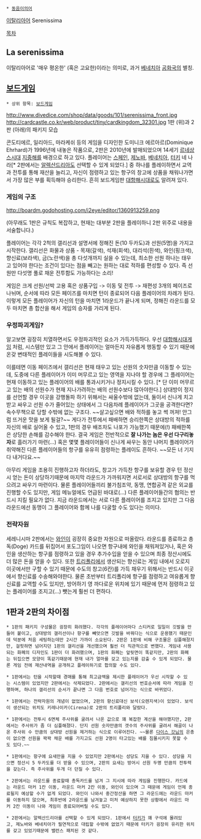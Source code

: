  * [[동음이의어]]

[[이탈리아어]] Serenissima

[[목차]]
== La serenissima ==
이탈리아어로 '매우 평온한' (혹은 고요한)이라는 의미로, 과거 [[베네치아]] [[공화국]]의 별칭.

== [[보드게임]] ==
 * 상위 항목: [[보드게임]]
http://www.divedice.com/shop/data/goods/101/serenissima_front.jpg
http://cardcastle.co.kr/web/product/tiny/cardkingdom_32301.jpg 
1판 (위)과 2판 (아래)의 패키지 모습

콘도티에르, 일리아드, 마라케쉬 등의 게임을 디자인한 도미니크 에르아르(Dominique Ehrhard)가 1996년에 내놓은 작품으로, 2판은 2010년에 발매되었으며 14세기 [[르네상스]]시대 [[지중해]]를 배경으로 하고 있다. 플레이어는 [[스페인]], [[제노바]], [[베네치아]], [[터키]] 네 나라[* 2판에서는 [[알렉산드리아]]도 선택할 수 있게 되었다.] 중 하나를 플레이하면서 교역과 전투를 통해 재산을 늘리고, 자신이 점령하고 있는 항구의 창고에 상품을 채워나가면서 가장 많은 부를 획득해야 승리한다. 흔히 보드게임판 [[대항해시대]]로도 알려져 있다.

=== 게임의 구조 ===
http://boardm.godohosting.com/i2eye/editor/1360913259.png

(아무래도 1판은 규칙도 복잡하고, 현재는 대부분 2판을 플레이하니 2판 위주로 내용을 서술합니다.)

플레이어는 각각 2척의 갤리선과 설명서에 정해진 돈(10 두카도)과 선원(5명)을 가지고 시작한다. 갤리선은 화물과 상품 - 목재(갈색), 석재(회색), 대리석(흰색), 와인(핑크색), 향신료(보라색), 금(노란색)을 총 다섯개까지 실을 수 있는데, 최소한 선원 하나는 태우고 있어야 한다는 조건이 있다는 점을 빼고는 원하는 대로 적하를 편성할 수 있다. 즉 선원만 다섯명 풀로 채운 전투함도 가능하다는 소리!

게임은 크게 선원/선박 고용 혹은 상품구입 -> 이동 및 전투 -> 재편성 3개의 페이즈로 나뉘며, 순서에 따라 모든 페이즈를 마치면 턴이 종료되어 다음 플레이어의 차례가 된다. 이렇게 모든 플레이어가 자신의 턴을 마치면 1라운드가 끝나게 되며, 정해진 라운드를 모두 마치면 총 합산을 해서 게임의 승자를 가리게 된다.

=== 우정파괴게임? ===
알고보면 굉장히 치열하면서도 우정파괴적인 요소가 가득가득하다. 우선 [[대항해시대]]게임 처럼, 시스템만 있고 그 안에서 플레이어는 얼마든지 자유롭게 행동할 수 있기 때문에 온갖 변태적인 플레이들을 시도해볼 수 있다.

이를테면 이동 페이즈에서 갤리선은 현재 태우고 있는 선원의 숫자만큼 이동할 수 있는데, 도중에 다른 플레이어가 이미 머무르고 있는 영역을 지나야 할 경우에 그 플레이어는 현재 이동하고 있는 플레이어의 배를 통과시키거나 정지시킬 수 있다. [* 단 이미 머무르고 있는 배의 선원수가 현재 지나가려하는 배의 선원수보다 많아야한다.] 상대방이 정지를 선언할 경우 이곳을 강행돌파 하기 위해서는 싸울수밖에 없는데, 둘이서 신나게 치고받고 싸우고 선원 수가 줄어있는 상태에서 그 다음차례 플레이어가 그곳을 공격한다면? 속수무책으로 당할 수밖에 없는 구조다. ~~살고싶으면 배와 적하를 놓고 썩 꺼져! 안그럼 뜨거운 맛을 보게 될걸?~~ 게다가 전투에서 패배하면 승리한쪽은 상대방의 적하를 자신의 배로 실어올 수 있고, 1판의 경우 배조차도 나포가 가능했기 때문에(!) 패배한쪽은 상당한 손해를 감수해야 한다. 결국 게임은 전반적으로 '''잘 나가는 놈은 우선 다구리놓자'''로 흘러가기 마련(...) 혹은 몇몇 플레이어들이 신나게 싸우는 동안 나머지 플레이어가 취약해진 다른 플레이어들의 항구를 유유히 점령하는 플레이도 흔하다. ~~모든 너 기지 다 내거다요.~~

아무리 게임을 조용히 진행하고자 하더라도, 창고가 가득찬 항구를 보유할 경우 턴 정산시 얻는 돈이 상당하기때문에 마지막 라운드가 가까워지면 서로서로 상대방의 항구를 먹으려고 싸우기 마련이다. 물론 플레이어들끼리 불가침조약, 동맹, 연합공격 같은 외교를 진행할 수도 있지만, 게임 메뉴얼에도 언급된 바대로(...) 다른 플레이어들간의 협의는 반드시 지킬 필요가 없다. 지금 라운드에서는 서로 다른 플레이어를 조지고 있지만 그 다음 라운드에선 동맹이 그 플레이어와 함께 나를 다굴할 수도 있다는 의미다.

=== 전략자원 ===
세레니시마 2판에서는 [[와인]]이 굉장히 중요한 자원으로 떠올랐다. 라운드를 종료하고 총독(Doge) 카드를 뒤집어서 포도그임이 나오면 항구내에 와인을 채워져있거나, 혹은 와인을 생산하는 항구를 점령하고 있을 경우 추가수입을 얻을 수 있으며 최종 정산시에도 더 많은 돈을 얻을 수 있다. 또한 [[트리폴리]]에서 생산되는 향신료는 게임 내에서 오로지 이곳에서만 구할 수 있기 때문에 수도의 창고(6칸)를 가득 채우기 위해서는 반드시 이곳에서 향신료를 수송해와야한다. 물론 초반부터 트리폴리에 항구를 점령하고 여유롭게 향신료를 교역할 수도 있지만, 방어하기 영 까다로운 위치에 있기 때문에 먼저 점령하고 있는 플레이어를 조지고(...) 뺏는게 훨씬 더 편하다.

== 1판과 2판의 차이점 ==
 * 1판의 패키지 구성물은 굉장히 화려했다. 각각의 플레이어마다 스티커로 일일이 깃발을 만들어 붙이고, 상대방의 갤리선이나 항구를 빼앗으면 깃발을 바꿔다는 식으로 운용했기 때문인데 덕분에 처음 세팅하는데만 2시간 가까이 소요된다. 2판은 1판에 비해 구조물은 심플해졌지만, 걸핏하면 넘어지던 1판의 갤리선을 개선했으며 훨씬 더 직관적으로 변했다. 게임내 사용되는 화폐의 디자인도 1판이 더 화려했으며, 1판의 화폐는 앞뒷면이 똑같지만, 2판의 화폐는 뒤집으면 모양이 똑같기때문에 현재 내가 얼마를 갖고 있는지를 감출 수 있게 되었다. 물론 게임 전에 재산내역을 공개하고 플레이하기로 합의할 수도 있다.

 * 1판에서는 턴을 시작할때 경매를 통해 최고금액을 제시한 플레이어가 우선 시작할 수 있는 시스템이 있었지만 2판에서는 삭제되었다. 2판에서는 갤리선의 번호순서에 따라 게임을 진행하며, 하나의 갤리선의 순서가 끝나면 그 다음 번호로 넘어가는 식으로 바뀌었다.

 * 1판에서는 전략자원의 개념이 없었으며, 2판의 향신료대신 보석(오렌지색)이 있었다. 보석이 생산되는 위치도 키레나이카(Cirena)로 2판의 트리폴리와 달랐다.

 * 1판에서는 전투시 6면체 주사위를 굴려서 나온 값으로 꽤 복잡한 계산을 해야했지만, 2판에서는 주사위가 좀 더 심플해졌다. 단지 선원 숫자만큼의 갯수의 주사위를 굴려서 해골이 나온 주사위 수 만큼의 상대방 선원을 제거하는 식으로 이루어진다. ~~물론 [[다이스 갓]]님의 은총이 없으면 선원을 꽉꽉 채운 배를 가지고도 선원 2명이 타고있는 배를 침몰시키지 못할 수도 있다.~~

 * 1판에서는 항구에 요새만을 지을 수 있었지만 2판에서는 성당도 지을 수 있다. 성당을 지으면 정산시 5 두카도를 더 받을 수 있으며, 2판의 요새는 방어시 선원 두명 만큼의 전투력을 갖는다. 즉 주사위를 두개 더 던질 수 있다.

 * 2판에서는 라운드를 종료할때 총독카드를 넘겨 그 지시에 따라 게임을 진행한다. 카드에는 라운드 마커 1칸 이동, 라운드 마커 2칸 이동, 와인이 있으며 그 때문에 게임이 언제 종료될지 예상할 수가 없게 되었다. 와인이 나와서 중간정산을 하면 그 라운드에는 라운드 마커를 이동하지 않으며, 최후반에 2라운드를 남겨놓고 미처 예상하지 못한 상황에서 라운드 마커 2칸 이동이 나와 게임이 종료되어버릴 수도 있다.

 * 2판에서는 알렉산드리아를 선택할 수 있게 되었다. 1판에서 [[터키]]가 꽤 구석에 몰려있고, 제노바와 베네치아가 필연적으로 대립할 수밖에 없었기 때문에 터키가 굉장히 유리한 위치를 갖고 있었기때문에 밸런스 패치된 것 같다. 

